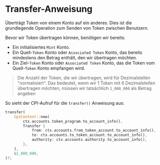 
# Transfer-Anweisung

Überträgt Token von einem Konto auf ein anderes. Dies ist die grundlegende Operation zum Senden von Token zwischen Benutzern.

Bevor wir Token übertragen können, benötigen wir bereits:
- Ein initialisiertes `Mint` Konto.
- Ein Quell-`Token` Konto oder `Associated Token` Konto, das bereits mindestens den Betrag enthält, den wir übertragen möchten.
- Ein Ziel-`Token` Konto oder `Associated Token` Konto, das die Token vom Quell-`Token` Konto empfangen wird.

> Die Anzahl der Token, die wir übertragen, wird für Dezimalstellen "normalisiert". Das bedeutet, wenn wir 1 Token mit 6 Dezimalstellen übertragen möchten, müssen wir tatsächlich `1_000_000` als Betrag angeben

So sieht der CPI-Aufruf für die `transfer()` Anweisung aus:

```rust
transfer(
    CpiContext::new(
        ctx.accounts.token_program.to_account_info(),
        Transfer {
            from: ctx.accounts.from_token_account.to_account_info(),
            to: ctx.accounts.to_token_account.to_account_info(),
            authority: ctx.accounts.authority.to_account_info(),
        },
    ),
    &1_000_000,
)?;
```